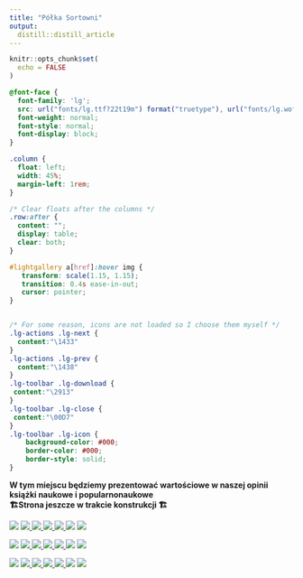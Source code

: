 ```yaml
---
title: "Półka Sortowni"
output:
  distill::distill_article
---
```


```r
knitr::opts_chunk$set(
  echo = FALSE
)
```

<head>

<link type="text/css" rel="stylesheet" href="https://cdnjs.cloudflare.com/ajax/libs/lightgallery/1.6.0/css/lightgallery.min.css" /> 
<script src="https://cdnjs.cloudflare.com/ajax/libs/lightgallery-js/1.4.1-beta.0/js/lightgallery.min.js"></script>

<!-- lightgallery plugins -->
<script src="https://cdnjs.cloudflare.com/ajax/libs/lg-fullscreen/1.2.1/lg-fullscreen.min.js"></script>
<script src="https://cdnjs.cloudflare.com/ajax/libs/lg-thumbnail/1.2.1/lg-thumbnail.min.js"></script>

<link rel="stylesheet" href="https://cdnjs.cloudflare.com/ajax/libs/lg-icon/1.0.0/lg-icon.min.css" />


</head>




```css
@font-face {
  font-family: 'lg';
  src: url("fonts/lg.ttf?22t19m") format("truetype"), url("fonts/lg.woff?22t19m") format("woff"), url("fonts/lg.svg?22t19m#lg") format("svg");
  font-weight: normal;
  font-style: normal;
  font-display: block;
}

.column {
  float: left;
  width: 45%;
  margin-left: 1rem;
}

/* Clear floats after the columns */
.row:after {
  content: "";
  display: table;
  clear: both;
}

#lightgallery a[href]:hover img {
   transform: scale(1.15, 1.15);
   transition: 0.4s ease-in-out;
   cursor: pointer;
}


/* For some reason, icons are not loaded so I choose them myself */
.lg-actions .lg-next {
  content:"\1433"
}
.lg-actions .lg-prev {
  content:"\1438"
}
.lg-toolbar .lg-download {
 content:"\2913"
}
.lg-toolbar .lg-close {
 content:"\00D7"
}
.lg-toolbar .lg-icon {
	background-color: #000;
	border-color: #000;
	border-style: solid;
}
```

**W tym miejscu będziemy prezentować wartościowe w naszej opinii książki naukowe i popularnonaukowe**<br>
**🏗️Strona jeszcze w trakcie konstrukcji 🏗️**

<div class="row" id="lightgallery">
  <a>
    <img src="_gallery/img/margines_transparent.png" />
  </a>
  <a href="_gallery/shelf/przykład/przykład.html">
    <img src="_gallery/img/small_twoj-mozg-plata-ci-figle.png" />
  </a>
  <a href="_gallery/img/small_lingwistykadyskursu.png">
    <img src="_gallery/img/small_lingwistykadyskursu.png" />
  </a>
  <a href="_gallery/img/small_wyobraz.png">
    <img src="_gallery/img/small_wyobraz.png" />
  </a>
  <a href="_gallery/img/small_ludobojstwo.png">
    <img src="_gallery/img/small_ludobojstwo.png" />
  </a>
  <a>
    <img src="_gallery/img/margines_transparent.png" />
  </a>
   <a>
    <img src="_gallery/img/shell.png" />
  </a>
</div>

<div class="row" id="lightgallery">
  <a>
    <img src="_gallery/img/margines_transparent.png" />
  </a>
  <a href="_gallery/img/small_walczprotestuj.png">
    <img src="_gallery/img/small_walczprotestuj.png" />
  </a>
  <a href="_gallery/img/small_dziejeczlowieka.png">
    <img src="_gallery/img/small_dziejeczlowieka.png" />
  </a>
  <a href="_gallery/img/small_powrotdoreims.png">
    <img src="_gallery/img/small_powrotdoreims.png" />
  </a>
  <a href="_gallery/img/small_radykalnemiasta.png">
    <img src="_gallery/img/small_radykalnemiasta.png" />
  </a>
  <a>
    <img src="_gallery/img/margines_transparent.png" />
  </a>
   <a>
    <img src="_gallery/img/shell.png" />
  </a>
</div>

<div class="row" id="lightgallery">
  <a>
    <img src="_gallery/img/margines_transparent.png" />
  </a>
  <a href="_gallery/img/small_cyfrodziewczyny.png">
    <img src="_gallery/img/small_cyfrodziewczyny.png" />
  </a>
  <a href="_gallery/img/small_wszystkodlazmarlych.png">
    <img src="_gallery/img/small_wszystkodlazmarlych.png" />
  </a>
  <a href="_gallery/img/small_topolskihistoriapolski.png">
    <img src="_gallery/img/small_topolskihistoriapolski.png" />
  </a>
  <a href="_gallery/img/small_lifeofelements.png">
    <img src="_gallery/img/small_lifeofelements.png" />
  </a>
  <a>
    <img src="_gallery/img/margines_transparent.png" />
  </a>
   <a>
    <img src="_gallery/img/shell.png" />
  </a>
</div>




<script type="text/javascript">
    document.addEventListener('DOMContentLoaded', function() {
        const lightgallery = document.getElementById('lightgallery');
        lightgallery.addEventListener('click', function(event) {
            if (event.target.tagName === 'IMG') {
                event.preventDefault(); // Prevent the default behavior (displaying the image)
                const link = event.target.parentNode.getAttribute('href');
                if (link) {
                    window.location.href = link; // Redirect to the specified URL
                }
            }
        });
    });
</script>


<script type="text/javascript">
    lightGallery(document.getElementById('lightgallery'), {
        selector: 'a[href]'
    });
</script>